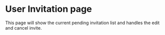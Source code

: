 

<Meta of={UserInvitationManager} />

# User Invitation page

This page will show the current pending invitation list and handles the edit and cancel invite.

<ArgTypes />
